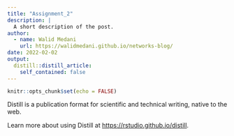 ```yaml
---
title: "Assignment_2"
description: |
  A short description of the post.
author:
  - name: Walid Medani
    url: https://walidmedani.github.io/networks-blog/
date: 2022-02-02
output:
  distill::distill_article:
    self_contained: false
---
```



```r
knitr::opts_chunk$set(echo = FALSE)
```

Distill is a publication format for scientific and technical writing, native to the web.

Learn more about using Distill at <https://rstudio.github.io/distill>.


